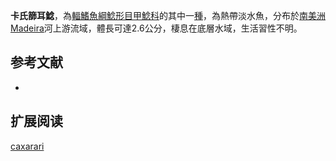 {{Speciesbox
| name = 卡氏篩耳鯰
| image = 
| image_width = 250px
| image_caption = 
| status = NE
| status_system = IUCN3.1
| genus = Otocinclus
| species = caxarari
| authority = [[Schaefer|Schaefer]], 19997
| synonyms =  
}}

'''卡氏篩耳鯰'''，為[[輻鰭魚綱|輻鰭魚綱]][[鯰形目|鯰形目]][[甲鯰科|甲鯰科]]的其中一[[種|種]]，為熱帶淡水魚，分布於[[南美洲|南美洲]]Madeira河上游流域，體長可達2.6公分，棲息在底層水域，生活習性不明。

==参考文献==
*{{FishBase_species|genus=Otocinclus|species=caxarari|year=2014|month=12}}

== 扩展阅读 ==
{{refbegin}}
{{wikispecies-inline|Otocinclus caxarari|卡氏篩耳鯰}}
{{refend}}
{{Taxonbar|from=Q5893045}}

[[Category:篩耳鯰屬|caxarari]]